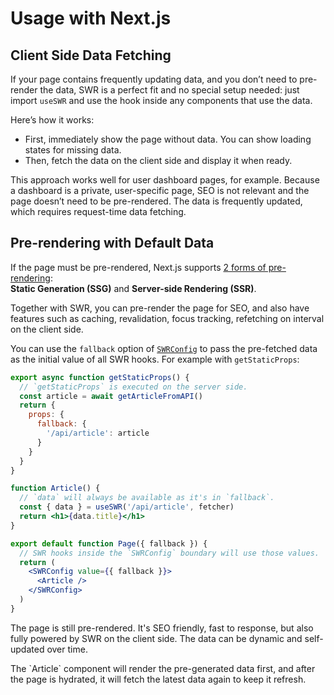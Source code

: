 
# Usage with Next.js

## Client Side Data Fetching

If your page contains frequently updating data, and you don’t need to pre-render
the data, SWR is a perfect fit and no special setup needed: just import `useSWR`
and use the hook inside any components that use the data.

Here’s how it works:

- First, immediately show the page without data. You can show loading states for
  missing data.
- Then, fetch the data on the client side and display it when ready.

This approach works well for user dashboard pages, for example. Because a
dashboard is a private, user-specific page, SEO is not relevant and the page
doesn’t need to be pre-rendered. The data is frequently updated, which requires
request-time data fetching.

## Pre-rendering with Default Data

If the page must be pre-rendered, Next.js supports
[2 forms of pre-rendering](https://nextjs.org/docs/basic-features/data-fetching):  
**Static
Generation (SSG)** and **Server-side Rendering (SSR)**.

Together with SWR, you can pre-render the page for SEO, and also have features
such as caching, revalidation, focus tracking, refetching on interval on the
client side.

You can use the `fallback` option of [`SWRConfig`](/docs/global-configuration)
to pass the pre-fetched data as the initial value of all SWR hooks. For example
with `getStaticProps`:

```jsx
export async function getStaticProps() {
  // `getStaticProps` is executed on the server side.
  const article = await getArticleFromAPI()
  return {
    props: {
      fallback: {
        '/api/article': article
      }
    }
  }
}

function Article() {
  // `data` will always be available as it's in `fallback`.
  const { data } = useSWR('/api/article', fetcher)
  return <h1>{data.title}</h1>
}

export default function Page({ fallback }) {
  // SWR hooks inside the `SWRConfig` boundary will use those values.
  return (
    <SWRConfig value={{ fallback }}>
      <Article />
    </SWRConfig>
  )
}
```

The page is still pre-rendered. It's SEO friendly, fast to response, but also
fully powered by SWR on the client side. The data can be dynamic and
self-updated over time.

<Callout>
  The `Article` component will render the pre-generated data first, and after
  the page is hydrated, it will fetch the latest data again to keep it refresh.
</Callout>
